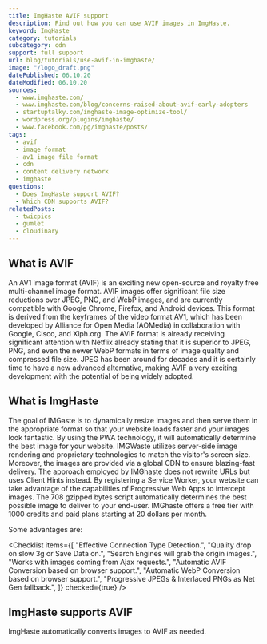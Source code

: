 ```yaml
---
title: ImgHaste AVIF support
description: Find out how you can use AVIF images in ImgHaste.
keyword: ImgHaste
category: tutorials
subcategory: cdn
support: full support
url: blog/tutorials/use-avif-in-imghaste/
image: "/logo_draft.png"
datePublished: 06.10.20
dateModified: 06.10.20
sources:
  - www.imghaste.com/
  - www.imghaste.com/blog/concerns-raised-about-avif-early-adopters
  - startuptalky.com/imghaste-image-optimize-tool/
  - wordpress.org/plugins/imghaste/
  - www.facebook.com/pg/imghaste/posts/
tags:
  - avif
  - image format
  - av1 image file format
  - cdn
  - content delivery network
  - imghaste
questions:
  - Does ImgHaste support AVIF?
  - Which CDN supports AVIF?
relatedPosts:
  - twicpics
  - gumlet
  - cloudinary
---
```


## What is AVIF

An AV1 image format (AVIF) is an exciting new open-source and royalty free multi-channel image format. AVIF images offer significant file size reductions over JPEG, PNG, and WebP images, and are currently compatible with Google Chrome, Firefox, and Android devices. This format is derived from the keyframes of the video format AV1, which has been developed by Alliance for Open Media (AOMedia) in collaboration with Google, Cisco, and Xiph.org. The AVIF format is already receiving significant attention with Netflix already stating that it is superior to JPEG, PNG, and even the newer WebP formats in terms of image quality and compressed file size. JPEG has been around for decades and it is certainly time to have a new advanced alternative, making AVIF a very exciting development with the potential of being widely adopted.

## What is ImgHaste

The goal of IMGaste is to dynamically resize images and then serve them in the appropriate format so that your website loads faster and your images look fantastic. By using the PWA technology, it will automatically determine the best image for your website. IMGWaste utilizes server-side image rendering and proprietary technologies to match the visitor's screen size. Moreover, the images are provided via a global CDN to ensure blazing-fast delivery. The approach employed by IMGhaste does not rewrite URLs but uses Client Hints instead. By registering a Service Worker, your website can take advantage of the capabilities of Progressive Web Apps to intercept images. The 708 gzipped bytes script automatically determines the best possible image to deliver to your end-user. IMGhaste offers a free tier with 1000 credits and paid plans starting at 20 dollars per month.

Some advantages are:

<Checklist
  items={[
    "Effective Connection Type Detection.",
    "Quality drop on slow 3g or Save Data on.",
    "Search Engines will grab the origin images.",
    "Works with images coming from Ajax requests.",
    "Automatic AVIF Conversion based on browser support.",
    "Automatic WebP Conversion based on browser support.",
    "Progressive JPEGs & Interlaced PNGs as Net Gen fallback.",
  ]}
  checked={true}
/>
## ImgHaste supports AVIF

ImgHaste automatically converts images to AVIF as needed.

